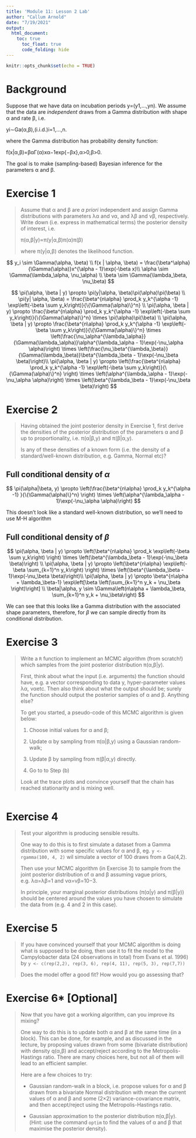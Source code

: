 ```yaml
---
title: 'Module 11: Lesson 2 Lab'
author: "Callum Arnold"
date: "7/19/2021"
output: 
  html_document:
    toc: true
      toc_float: true
      code_folding: hide
---
```


```r
knitr::opts_chunk$set(echo = TRUE)
```

# Background

Suppose that we have data on incubation periods y=(y1,...,yn). We assume that
the data are *independent* draws from a Gamma distribution with shape α and rate
β, i.e.

yi∼Ga(α,β),(i.i.d.)i=1,...,n.

where the Gamma distribution has probability density function:

f(x\|α,β)=βαΓ(α)xα−1exp{−βx},α\>0,β\>0.

The goal is to make (sampling-based) Bayesian inference for the parameters α and
β.

# **Exercise 1**

> Assume that α and β are *a priori* independent and assign Gamma distributions
> with parameters λα and να, and λβ and νβ, respectively. Write down (i.e.
> express in mathematical terms) the posterior density of interest, i.e.
>
> π(α,β\|y)∝π(y\|α,β)π(α)π(β)
>
> where π(y\|α,β) denotes the likelihood function.

$$
y_i \sim \Gamma(\alpha, \beta) \\
f(x | \alpha, \beta) = \frac{\beta^\alpha}{\Gamma(\alpha)}x^{\alpha - 1}\exp(-\beta x)\\
\alpha \sim \Gamma(\lambda_\alpha, \nu_\alpha) \\
\beta \sim \Gamma(\lambda_\beta, \nu_\beta)
$$

$$
\pi(\alpha, \beta | y) \propto \pi(y|\alpha, \beta)\pi(\alpha)\pi(\beta) \\
\pi(y| \alpha, \beta) = \frac{\beta^{n\alpha} \prod_k y_k^{\alpha -1} \exp\left(-\beta \sum y_k\right)}{\{\Gamma(\alpha)\}^n} \\
\pi(\alpha, \beta | y) \propto \frac{\beta^{n\alpha} \prod_k y_k^{\alpha -1} \exp\left(-\beta \sum y_k\right)}{\{\Gamma(\alpha)\}^n} \times \pi(\alpha)\pi(\beta) \\
\pi(\alpha, \beta | y) \propto \frac{\beta^{n\alpha} \prod_k y_k^{\alpha -1} \exp\left(-\beta \sum y_k\right)}{\{\Gamma(\alpha)\}^n} \times  \left(\frac{\nu_\alpha^{\lambda_\alpha}}{\Gamma(\lambda_\alpha)}\alpha^{\lambda_\alpha - 1}\exp(-\nu_\alpha \alpha)\right) \times \left(\frac{\nu_\beta^{\lambda_\beta}}{\Gamma(\lambda_\beta)}\beta^{\lambda_\beta - 1}\exp(-\nu_\beta \beta)\right)\\
\pi(\alpha, \beta | y) \propto \left(\frac{\beta^{n\alpha} \prod_k y_k^{\alpha -1} \exp\left(-\beta \sum y_k\right)}{\{\Gamma(\alpha)\}^n} \right) \times \left(\alpha^{\lambda_\alpha - 1}\exp(-\nu_\alpha \alpha)\right) \times \left(\beta^{\lambda_\beta - 1}\exp(-\nu_\beta \beta)\right)
$$

# **Exercise 2**

> Having obtained the joint posterior density in Exercise 1, first derive the
> densities of the posterior distribution of the parameters α and β up to
> proportionality, i.e. π(α\|β,y) and π(β\|α,y).
>
> Is any of these densities of a known form (i.e. the density of a
> standard/well-known distribution, e.g. Gamma, Normal etc)?

## Full conditional density of $\alpha$

$$
\pi(\alpha|\beta, y) \propto \left(\frac{\beta^{n\alpha} \prod_k y_k^{\alpha -1} }{\{\Gamma(\alpha)\}^n} \right) \times \left(\alpha^{\lambda_\alpha - 1}\exp(-\nu_\alpha \alpha)\right)
$$

This doesn't look like a standard well-known distribution, so we'll need to use
M-H algorithm

## Full conditional density of $\beta$

$$
\pi(\alpha, \beta | y) \propto \left(\beta^{n\alpha} \prod_k \exp\left(-\beta \sum y_k\right) \right) \times \left(\beta^{\lambda_\beta - 1}\exp(-\nu_\beta \beta)\right) \\
\pi(\alpha, \beta | y) \propto \left(\beta^{n\alpha}  \exp\left(-\beta \sum_{k=1}^n y_k\right) \right) \times \left(\beta^{\lambda_\beta - 1}\exp(-\nu_\beta \beta)\right)\\
\pi(\alpha, \beta | y) \propto \beta^{n\alpha + \lambda_\beta-1} \exp\left[\beta \left(\sum_{k=1}^n y_k + \nu_\beta \right)\right] \\
\beta|\alpha, y \sim \Gamma\left(n\alpha + \lambda_\beta, \sum_{k=1}^n y_k + \nu_\beta\right)
$$

We can see that this looks like a Gamma distribution with the associated shape
parameters, therefore, for $\beta$ we can sample directly from its conditional
distribution.

# **Exercise 3**

> Write a `R` function to implement an MCMC algorithm (from scratch!) which
> samples from the joint posterior distribution π(α,β\|y).
>
> First, think about what the input (i.e. arguments) the function should have,
> e.g. a vector corresponding to data y, hyper-parameter values λα, ναetc. Then
> also think about what the output should be; surely the function should output
> the posterior samples of α and β. Anything else?
>
> To get you started, a pseudo-code of this MCMC algorithm is given below:
>
> 1.  Choose initial values for α and β;
>
> 2.  Update α by sampling from π(α\|β,y) using a Gaussian random-walk;
>
> 3.  Update β by sampling from π(β\|α,y) directly.
>
> 4.  Go to to Step (b)
>
> Look at the trace plots and convince yourself that the chain has reached
> stationarity and is mixing well.

```r

```

# **Exercise 4**

> Test your algorithm is producing sensible results.
>
> One way to do this is to first simulate a dataset from a Gamma distribution
> with some specific values for α and β, eg. `y <- rgamma(100, 4, 2)` wil
> simulate a vector of 100 draws from a Ga(4,2).
>
> Then use your MCMC algorithm (in Exercise 3) to sample from the joint
> posterior distribution of α and β assuming vague priors, e.g. λα=λβ=1 and
> να=νβ=10−3.
>
> In principle, your marginal posterior distributions (π(α\|y) and π(β\|y))
> should be centered around the values you have chosen to simulate the data from
> (e.g. 4 and 2 in this case).

# **Exercise 5**

> If you have convinced yourself that your MCMC algorithm is doing what is
> supposed to be doing, then use it to fit the model to the Campylobacter data
> (24 observations in total) from Evans et al. 1996) by
> `y <- c(rep(2,2), rep(3, 6), rep(4, 11), rep(5, 3), rep(7,7))`
>
> Does the model offer a good fit? How would you go assessing that?

# **Exercise 6\* [Optional]**

> Now that you have got a working algorithm, can you improve its mixing?
>
> One way to do this is to update both α and β at the same time (in a block).
> This can be done, for example, and as discussed in the lecture, by proposing
> values drawn from some (bivariate distribution) with density q(α,β) and
> accept/reject according to the Metropolis-Hastings ratio. There are many
> choices here, but not all of them will lead to an efficient sampler.
>
> Here are a few choices to try:
>
> -   Gaussian random-walk in a block, i.e. propose values for α and β drawn
>     from a bivariate Normal distribution with mean the current values of α and
>     β and some (2×2) variance-covariance matrix, and then accept/reject using
>     the Metropolis-Hastings ratio.
>
> -   Gaussian approximation to the posterior distribution π(α,β\|y). (Hint: use
>     the command `optim` to find the values of α and β that maximise the
>     posterior density).
